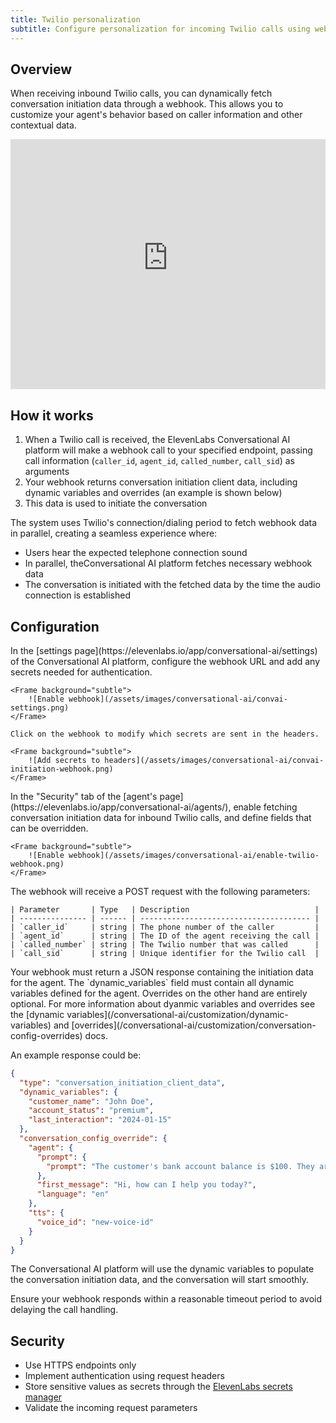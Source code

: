 ```yaml
---
title: Twilio personalization
subtitle: Configure personalization for incoming Twilio calls using webhooks.
---
```


## Overview

When receiving inbound Twilio calls, you can dynamically fetch conversation initiation data through a webhook. This allows you to customize your agent's behavior based on caller information and other contextual data.

<iframe
  width="100%"
  height="400"
  src="https://www.youtube-nocookie.com/embed/cAuSo8qNs-8"
  title="YouTube video player"
  frameborder="0"
  allow="accelerometer; autoplay; clipboard-write; encrypted-media; gyroscope; picture-in-picture; web-share"
  allowfullscreen
></iframe>

## How it works

1. When a Twilio call is received, the ElevenLabs Conversational AI platform will make a webhook call to your specified endpoint, passing call information (`caller_id`, `agent_id`, `called_number`, `call_sid`) as arguments
2. Your webhook returns conversation initiation client data, including dynamic variables and overrides (an example is shown below)
3. This data is used to initiate the conversation

<Tip>

The system uses Twilio's connection/dialing period to fetch webhook data in parallel, creating a
seamless experience where:

- Users hear the expected telephone connection sound
- In parallel, theConversational AI platform fetches necessary webhook data
- The conversation is initiated with the fetched data by the time the audio connection is established

</Tip>

## Configuration

<Steps>

  <Step title="Configure webhook details">
    In the [settings page](https://elevenlabs.io/app/conversational-ai/settings) of the Conversational AI platform, configure the webhook URL and add any
    secrets needed for authentication.

    <Frame background="subtle">
        ![Enable webhook](/assets/images/conversational-ai/convai-settings.png)
    </Frame>

    Click on the webhook to modify which secrets are sent in the headers.

    <Frame background="subtle">
        ![Add secrets to headers](/assets/images/conversational-ai/convai-initiation-webhook.png)
    </Frame>

  </Step>

  <Step title="Enable fetching conversation initiation data">
    In the "Security" tab of the [agent's page](https://elevenlabs.io/app/conversational-ai/agents/), enable fetching conversation initiation data for inbound Twilio calls, and define fields that can be overridden.

    <Frame background="subtle">
        ![Enable webhook](/assets/images/conversational-ai/enable-twilio-webhook.png)
    </Frame>

  </Step>

  <Step title="Implement the webhook endpoint to receive Twilio data">
    The webhook will receive a POST request with the following parameters:

    | Parameter       | Type   | Description                            |
    | --------------- | ------ | -------------------------------------- |
    | `caller_id`     | string | The phone number of the caller         |
    | `agent_id`      | string | The ID of the agent receiving the call |
    | `called_number` | string | The Twilio number that was called      |
    | `call_sid`      | string | Unique identifier for the Twilio call  |

  </Step>

  <Step title="Return conversation initiation client data">
   Your webhook must return a JSON response containing the initiation data for the agent.
  <Info>
    The `dynamic_variables` field must contain all dynamic variables defined for the agent. Overrides
    on the other hand are entirely optional. For more information about dyanmic variables and
    overrides see the [dynamic variables](/conversational-ai/customization/dynamic-variables) and
    [overrides](/conversational-ai/customization/conversation-config-overrides) docs.
  </Info>

An example response could be:

```json
{
  "type": "conversation_initiation_client_data",
  "dynamic_variables": {
    "customer_name": "John Doe",
    "account_status": "premium",
    "last_interaction": "2024-01-15"
  },
  "conversation_config_override": {
    "agent": {
      "prompt": {
        "prompt": "The customer's bank account balance is $100. They are based in San Francisco."
      },
      "first_message": "Hi, how can I help you today?",
      "language": "en"
    },
    "tts": {
      "voice_id": "new-voice-id"
    }
  }
}
```

  </Step>
</Steps>

The Conversational AI platform will use the dynamic variables to populate the conversation initiation data, and the conversation will start smoothly.

<Warning>
  Ensure your webhook responds within a reasonable timeout period to avoid delaying the call
  handling.
</Warning>

## Security

- Use HTTPS endpoints only
- Implement authentication using request headers
- Store sensitive values as secrets through the [ElevenLabs secrets manager](https://elevenlabs.io/app/conversational-ai/settings)
- Validate the incoming request parameters
